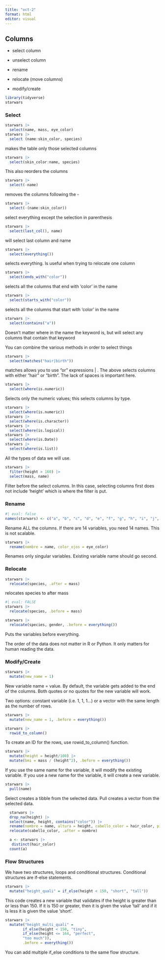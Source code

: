 ```yaml
---
title: "oct-2"
format: html
editor: visual
---
```


## Columns

-   select column

-   unselect column

-   rename

-   relocate (move columns)

-   modify/create

```r
library(tidyverse)
starwars
```

### Select

```r
starwars |>
  select(name, mass, eye_color)
starwars |>
  select (name:skin_color, species)
```

makes the table only those selected columns

```r
starwars |>
  select(skin_color:name, species)
```

This also reorders the columns

```r
starwars |>
  select(-name)
```

removes the columns following the -

```r
starwars |>
  select(-(name:skin_color))
```

select everything except the selection in parenthesis

```r
starwars |>
  select(last_col(), name)
```

will select last column and name

```r
starwars |>
  select(everything())
```

selects everything. Is useful when trying to relocate one column

```r
starwars |>
  select(ends_with("color"))
```

selects all the columns that end with 'color' in the name

```r
starwars |>
  select(starts_with("color"))
```

selects all the columns that start with 'color' in the name

```r
starwars |>
  select(contains("a"))
```

Doesn't matter where in the name the keyword is, but will select any columns that contain that keyword

You can combine the various methods in order to select things

```r
starwars |>
  select(matches("hair|birth"))
```

matches allows you to use "or" expressions \| . The above selects columns with either "hair" or "birth". The lack of spaces is important here.

```r
starwars |>
  select(where(is.numeric))
```

Selects only the numeric values; this selects columns by type.

```r
starwars |>
  select(where(is.numeric))
starwars |>
  select(where(is.character))
starwars |>
  select(where(is.logical))
starwars |>
  select(where(is.Date))
starwars |>
  select(where(is.list))
```

All the types of data we will use.

```r
starwars |>
  filter(height > 160) |>
  select(mass, name)
```

Filter before the select columns. In this case, selecting columns first does not include 'height' which is where the filter is put.

### Rename

```r
#| eval: false
names(starwars) <- c("a", "b", "c", "d", "e", "f", "g", "h", "i", "j", "k", "l", "m", "n")
```

Rename ALL the columns. If there are 14 variables, you need 14 names. This is not scalable.

```r
starwars |>
  rename(nombre = name, color_ojos = eye_color)
```

Renames only singular variables. Existing variable name should go second.

### Relocate

```r
starwars |>
  relocate(species, .after = mass)
```

relocates species to after mass

```r
#| eval: FALSE
starwars |>
  relocate(species, .before = mass)
```

```r
starwars |>
  relocate(species, gender, .before = everything())
```

Puts the variables before everything.

The order of the data does not matter in R or Python. It only matters for human reading the data.

### Modify/Create

```r
starwars |>
  mutate(new_name = 1)
```

New variable name = value. By default, the variable gets added to the end of the columns. Both quotes or no quotes for the new variable will work.

Two options: constant variable (i.e. 1, 1, 1...) or a vector with the same length as the number of rows.

```r
starwars |>
  mutate(new_name = 1, .before = everything())
```

```r
starwars |>
  rowid_to_column()
```

To create an ID for the rows, use rowid_to_column() function.

```r
starwars |>
  mutate(height = height/100) |>
  mutate(bmi = mass / (height^2), .before = everything())
```

If you use the same name for the variable, it will modify the existing variable. If you use a new name for the variable, it will create a new variable.

```r
starwars |>
  pull(name)
```

Select creates a tibble from the selected data. Pull creates a vector from the selected data.

```r
  starwars |> 
  drop_na(height) |> 
  select(name, height, contains("color")) |>
  rename(nombre = name, altura = height, cabello_color = hair_color, piel_color = skin_color, ojos_color = eye_color) |>
  relocate(cabello_color, .after = nombre)
```

```r
  a <- starwars |>
   distinct(hair_color)
  count(a)
```

### Flow Structures

We have two structures, loops and conditional structures. Conditional structures are if-else statements.

```r
starwars |>
  mutate("height_quali" = if_else(height < 150, "short", "tall"))
```

This code creates a new variable that validates if the height is greater than or less than 150. If it is 150 or greater, then it is given the value 'tall' and if it is less it is given the value 'short'.

```r
starwars |>
  mutate("height_multi_quali" = 
        if_else(height < 150, "tiny",
        if_else(height <= 164, "perfect", 
        "too much")),
        .before = everything())
```

You can add multiple if_else conditions to the same flow structure.
